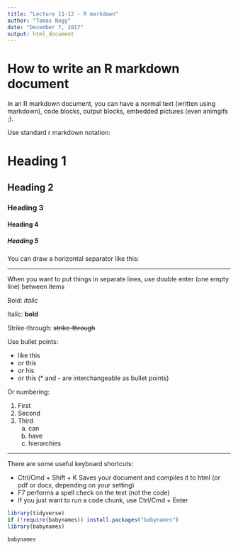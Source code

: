 ```yaml
---
title: "Lecture 11-12 - R markdown"
author: "Tamas Nagy"
date: "December 7, 2017"
output: html_document
---
```

# How to write an R markdown document

In an R markdown document, you can have a normal text (written using markdown), code blocks, output blocks, embedded pictures (even animgifs ;). 

Use standard r markdown notation:

# Heading 1
## Heading 2
### Heading 3
#### Heading 4
##### Heading 5


You can draw a horizontal separator like this:

-------------------

When you want to put things in separate lines, use double enter (one empty line) between items

Bold: *italic*

Italic: **bold**

Strike-through: ~~strike-through~~ 

Use bullet points:

* like this
* or this
* or his
- or this (* and - are interchangeable as bullet points)

Or numbering:

1. First
2. Second
3. Third
    a. can
    b. have
    c. hierarchies
    

-------------------------------
There are some useful keyboard shortcuts:

* Ctrl/Cmd + Shift + K Saves your document and compiles it to html (or pdf or docx, depending on your setting)
* F7 performs a spell check on the text (not the code)
* If you just want to run a code chunk, use Ctrl/Cmd + Enter

```r
library(tidyverse)
if (!require(babynames)) install.packages("babynames")
library(babynames)
```

```r
babynames
```

